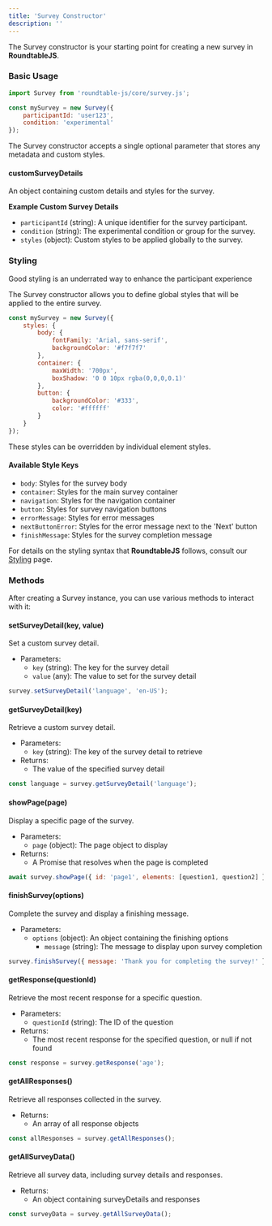 ```yaml
---
title: 'Survey Constructor'
description: ''
---
```


The Survey constructor is your starting point for creating a new survey in **RoundtableJS**.

### Basic Usage

```javascript
import Survey from 'roundtable-js/core/survey.js';

const mySurvey = new Survey({
    participantId: 'user123',
    condition: 'experimental'
});
```

The Survey constructor accepts a single optional parameter that stores any metadata and custom styles.

#### customSurveyDetails

An object containing custom details and styles for the survey.

**Example Custom Survey Details**

- `participantId` (string): A unique identifier for the survey participant.
- `condition` (string): The experimental condition or group for the survey.
- `styles` (object): Custom styles to be applied globally to the survey.

### Styling

<Tip>Good styling is an underrated way to enhance the participant experience</Tip>

The Survey constructor allows you to define global styles that will be applied to the entire survey. 

```javascript
const mySurvey = new Survey({
    styles: {
        body: {
            fontFamily: 'Arial, sans-serif',
            backgroundColor: '#f7f7f7'
        },
        container: {
            maxWidth: '700px',
            boxShadow: '0 0 10px rgba(0,0,0,0.1)'
        },
        button: {
            backgroundColor: '#333',
            color: '#ffffff'
        }
    }
});
```

These styles can be overridden by individual element styles.

#### Available Style Keys

- `body`: Styles for the survey body
- `container`: Styles for the main survey container
- `navigation`: Styles for the navigation container
- `button`: Styles for survey navigation buttons
- `errorMessage`: Styles for error messages
- `nextButtonError`: Styles for the error message next to the 'Next' button
- `finishMessage`: Styles for the survey completion message

For details on the styling syntax that **RoundtableJS** follows, consult our [Styling](styling) page.

### Methods

After creating a Survey instance, you can use various methods to interact with it:

#### setSurveyDetail(key, value)

Set a custom survey detail.

- Parameters:
  - `key` (string): The key for the survey detail
  - `value` (any): The value to set for the survey detail

```javascript
survey.setSurveyDetail('language', 'en-US');
```

#### getSurveyDetail(key)

Retrieve a custom survey detail.

- Parameters:
  - `key` (string): The key of the survey detail to retrieve
- Returns:
  - The value of the specified survey detail

```javascript
const language = survey.getSurveyDetail('language');
```

#### showPage(page)

Display a specific page of the survey.

- Parameters:
  - `page` (object): The page object to display
- Returns:
  - A Promise that resolves when the page is completed

```javascript
await survey.showPage({ id: 'page1', elements: [question1, question2] });
```

#### finishSurvey(options)

Complete the survey and display a finishing message.

- Parameters:
  - `options` (object): An object containing the finishing options
    - `message` (string): The message to display upon survey completion

```javascript
survey.finishSurvey({ message: 'Thank you for completing the survey!' });
```

#### getResponse(questionId)

Retrieve the most recent response for a specific question.

- Parameters:
  - `questionId` (string): The ID of the question
- Returns:
  - The most recent response for the specified question, or null if not found

```javascript
const response = survey.getResponse('age');
```

#### getAllResponses()

Retrieve all responses collected in the survey.

- Returns:
  - An array of all response objects

```javascript
const allResponses = survey.getAllResponses();
```

#### getAllSurveyData()

Retrieve all survey data, including survey details and responses.

- Returns:
  - An object containing surveyDetails and responses

```javascript
const surveyData = survey.getAllSurveyData();
```